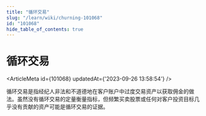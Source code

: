 ```yaml
---
title: "循环交易"
slug: "/learn/wiki/churning-101068"
id: "101068"
hide_table_of_contents: true
---
```



# 循环交易

<ArticleMeta id={101068} updatedAt={'2023-09-26 13:58:54'} />
<div className='border-solid border-b border-t-0 my-4 border-[var(--ifm-color-gray-300)]' />

循环交易是指经纪人非法和不道德地在客户账户中过度交易资产以获取佣金的做法。虽然没有循环交易的定量衡量指标，但频繁买卖股票或任何对客户投资目标几乎没有贡献的资产可能是循环交易的证据。
